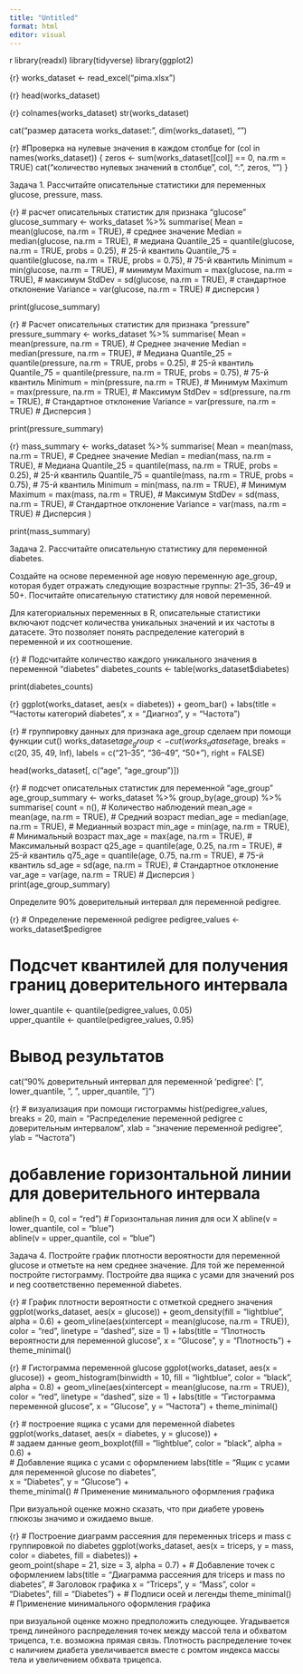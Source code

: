 ---
title: "Untitled"
format: html
editor: visual
---

{r}
library(readxl)
library(tidyverse)
library(ggplot2)

{r}
works_dataset <- read_excel("pima.xlsx")

{r}
head(works_dataset)

{r}
colnames(works_dataset)
str(works_dataset)

cat("размер датасета works_dataset:", dim(works_dataset), "\n")

{r}
 #Проверка на нулевые значения в каждом столбце
for (col in names(works_dataset)) {
  zeros <- sum(works_dataset[[col]] == 0, na.rm = TRUE)
  cat("количество нулевых значений в столбце", col, ":", zeros, "\n")
}

Задача 1. Рассчитайте описательные статистики для переменных glucose, pressure, mass.

{r}
# расчет описательных статистик для признака "glucose"
glucose_summary <- works_dataset %>%
  summarise(
    Mean = mean(glucose, na.rm = TRUE),  # среднее значение
    Median = median(glucose, na.rm = TRUE),  # медиана
    Quantile_25 = quantile(glucose, na.rm = TRUE, probs = 0.25), # 25-й квантиль
    Quantile_75 = quantile(glucose, na.rm = TRUE, probs = 0.75), # 75-й квантиль
    Minimum = min(glucose, na.rm = TRUE),  # минимум
    Maximum = max(glucose, na.rm = TRUE),  # максимум
    StdDev = sd(glucose, na.rm = TRUE),  # стандартное отклонение
    Variance = var(glucose, na.rm = TRUE)  # дисперсия
  )

print(glucose_summary)


{r}
# Расчет описательных статистик для признака "pressure"
pressure_summary <- works_dataset %>%
  summarise(
    Mean = mean(pressure, na.rm = TRUE),  # Среднее значение
    Median = median(pressure, na.rm = TRUE),  # Медиана
    Quantile_25 = quantile(pressure, na.rm = TRUE, probs = 0.25),  # 25-й квантиль
    Quantile_75 = quantile(pressure, na.rm = TRUE, probs = 0.75),  # 75-й квантиль
    Minimum = min(pressure, na.rm = TRUE),  # Минимум
    Maximum = max(pressure, na.rm = TRUE),  # Максимум
    StdDev = sd(pressure, na.rm = TRUE),  # Стандартное отклонение
    Variance = var(pressure, na.rm = TRUE)  # Дисперсия
  )

print(pressure_summary)

{r}
mass_summary <- works_dataset %>%
  summarise(
    Mean = mean(mass, na.rm = TRUE),  # Среднее значение
    Median = median(mass, na.rm = TRUE),  # Медиана
    Quantile_25 = quantile(mass, na.rm = TRUE, probs = 0.25),  # 25-й квантиль
    Quantile_75 = quantile(mass, na.rm = TRUE, probs = 0.75),  # 75-й квантиль
    Minimum = min(mass, na.rm = TRUE),  # Минимум
    Maximum = max(mass, na.rm = TRUE),  # Максимум
    StdDev = sd(mass, na.rm = TRUE),  # Стандартное отклонение
    Variance = var(mass, na.rm = TRUE)  # Дисперсия
  )

print(mass_summary)

Задача 2. Рассчитайте описательную статистику для переменной diabetes.

Создайте на основе переменной age новую переменную age_group, которая будет отражать следующие возрастные группы: 21–35, 36–49 и 50+. Посчитайте описательную статистику для новой переменной.

Для категориальных переменных в R, описательные статистики включают подсчет количества уникальных значений и их частоты в датасете. Это позволяет понять распределение категорий в переменной и их соотношение.

{r}
# Подсчитайте количество каждого уникального значения в переменной "diabetes"
diabetes_counts <- table(works_dataset$diabetes)

print(diabetes_counts)

{r}
ggplot(works_dataset, aes(x = diabetes)) + geom_bar() + 
  labs(title = "Частоты категорий diabetes", x = "Диагноз", y = "Частота")

{r}
# группировку данных для признака age_group сделаем при помощи функции cut() 
 works_dataset$age_group <- cut(works_dataset$age, breaks = c(20, 35, 49, Inf), labels = c("21–35", "36–49", "50+"), right = FALSE)  

head(works_dataset[, c("age", "age_group")]) 

{r}
# подсчет описательных статистик для переменной "age_group"
age_group_summary <- works_dataset %>%
  group_by(age_group) %>%
  summarise(
    count = n(),                # Количество наблюдений
    mean_age = mean(age, na.rm = TRUE),   # Средний возраст
    median_age = median(age, na.rm = TRUE),   # Медианный возраст
    min_age = min(age, na.rm = TRUE),     # Минимальный возраст
    max_age = max(age, na.rm = TRUE),      # Максимальный возраст
    q25_age = quantile(age, 0.25, na.rm = TRUE),  # 25-й квантиль
    q75_age = quantile(age, 0.75, na.rm = TRUE),  # 75-й квантиль
    sd_age = sd(age, na.rm = TRUE),           # Стандартное отклонение
    var_age = var(age, na.rm = TRUE)          # Дисперсия
  )
print(age_group_summary)

Определите 90% доверительный интервал для переменной pedigree.

{r}
# Определение переменной pedigree
pedigree_values <- works_dataset$pedigree

# Подсчет квантилей для получения границ доверительного интервала
lower_quantile <- quantile(pedigree_values, 0.05)  
upper_quantile <- quantile(pedigree_values, 0.95)  

# Вывод результатов
cat("90% доверительный интервал для переменной 'pedigree': 
    [", lower_quantile, ", ", upper_quantile, "]\n")


{r}
# визуализация при помощи гистограммы
hist(pedigree_values, breaks = 20, main = "Распределение переменной pedigree      с доверительным интервалом",
     xlab = "значение переменной pedigree", ylab = "Частота")

# добавление горизонтальной линии для доверительного интервала
abline(h = 0, col = "red")  # Горизонтальная линия для оси X
abline(v = lower_quantile, col = "blue")  
abline(v = upper_quantile, col = "blue") 

Задача 4. Постройте график плотности вероятности для переменной glucose и отметьте на нем среднее значение. Для той же переменной постройте гистограмму. Постройте два ящика с усами для значений pos и neg соответственно переменной diabetes.

{r}
# График плотности вероятности с отметкой среднего значения
ggplot(works_dataset, aes(x = glucose)) +
  geom_density(fill = "lightblue", alpha = 0.6) +
  geom_vline(aes(xintercept = mean(glucose, na.rm = TRUE)), 
             color = "red", linetype = "dashed", size = 1) +
  labs(title = "Плотность вероятности для переменной glucose",
       x = "Glucose", y = "Плотность") +
  theme_minimal()


{r}
# Гистограмма переменной glucose
ggplot(works_dataset, aes(x = glucose)) +
  geom_histogram(binwidth = 10, fill = "lightblue", color = "black", alpha = 0.8) +
  geom_vline(aes(xintercept = mean(glucose, na.rm = TRUE)), 
             color = "red", linetype = "dashed", size = 1) +
  labs(title = "Гистограмма переменной glucose",
       x = "Glucose", y = "Частота") +
  theme_minimal()


{r}
# построение ящика с усами для переменной diabetes
ggplot(works_dataset, aes(x = diabetes, y = glucose)) +  
  # задаем данные
  geom_boxplot(fill = "lightblue", color = "black", alpha = 0.6) +  
  # Добавление ящика с усами с оформлением
  labs(title = "Ящик с усами для переменной glucose по diabetes",  
       x = "Diabetes", y = "Glucose") +  
  theme_minimal()  # Применение минимального оформления графика

При визуальной оценке можно сказать, что при диабете уровень глюкозы значимо и ожидаемо выше.

{r}
# Построение диаграмм рассеяния для переменных triceps и mass с группировкой по diabetes
ggplot(works_dataset, aes(x = triceps, y = mass, color = diabetes, fill = diabetes)) +  
  geom_point(shape = 21, size = 3, alpha = 0.7) +  # Добавление точек с оформлением
  labs(title = "Диаграмма рассеяния для triceps и mass по diabetes",  # Заголовок графика
       x = "Triceps", y = "Mass", color = "Diabetes", fill = "Diabetes") +  # Подписи осей и легенды
  theme_minimal()  # Применение минимального оформления графика

при визуальной оценке можно предположить следующее. Угадывается тренд линейного распределения точек между массой тела и обхватом трицепса, т.е. возможна прямая связь. Плотность распределение точек с наличием диабета увеличивается вместе с ромтом индекса массы тела и увеличением обхвата трицепса.